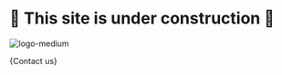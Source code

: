 
# 🚧 This site is under construction 🚧

![logo-medium](/logo.png "Logotype")

{<RouteButton href={formLink}>Contact us</RouteButton>}
